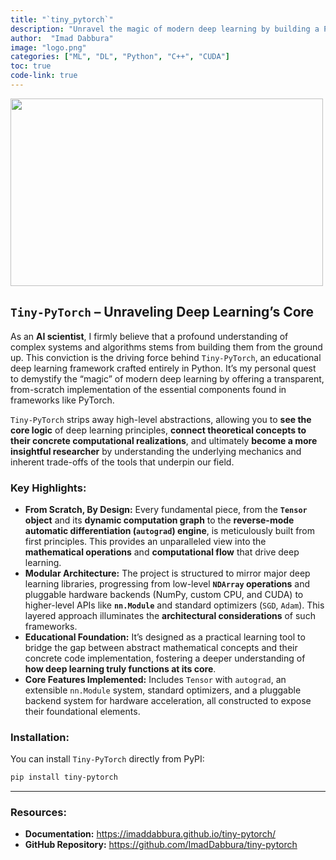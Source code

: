 ```yaml
---
title: "`tiny_pytorch`"
description: "Unravel the magic of modern deep learning by building a PyTorch-like framework from the ground up."
author:  "Imad Dabbura"
image: "logo.png"
categories: ["ML", "DL", "Python", "C++", "CUDA"]
toc: true
code-link: true
---
```


![](logo.png){fig-align="center" width="500" height="300"}

## `Tiny-PyTorch` – Unraveling Deep Learning's Core

As an **AI scientist**, I firmly believe that a profound understanding of complex systems and algorithms stems from building them from the ground up. This conviction is the driving force behind `Tiny-PyTorch`, an educational deep learning framework crafted entirely in Python. It's my personal quest to demystify the "magic" of modern deep learning by offering a transparent, from-scratch implementation of the essential components found in frameworks like PyTorch.

`Tiny-PyTorch` strips away high-level abstractions, allowing you to **see the core logic** of deep learning principles, **connect theoretical concepts to their concrete computational realizations**, and ultimately **become a more insightful researcher** by understanding the underlying mechanics and inherent trade-offs of the tools that underpin our field.

### Key Highlights:

  * **From Scratch, By Design:** Every fundamental piece, from the **`Tensor` object** and its **dynamic computation graph** to the **reverse-mode automatic differentiation (`autograd`) engine**, is meticulously built from first principles. This provides an unparalleled view into the **mathematical operations** and **computational flow** that drive deep learning.
  * **Modular Architecture:** The project is structured to mirror major deep learning libraries, progressing from low-level **`NDArray` operations** and pluggable hardware backends (NumPy, custom CPU, and CUDA) to higher-level APIs like **`nn.Module`** and standard optimizers (`SGD`, `Adam`). This layered approach illuminates the **architectural considerations** of such frameworks.
  * **Educational Foundation:** It's designed as a practical learning tool to bridge the gap between abstract mathematical concepts and their concrete code implementation, fostering a deeper understanding of **how deep learning truly functions at its core**.
  * **Core Features Implemented:** Includes `Tensor` with `autograd`, an extensible `nn.Module` system, standard optimizers, and a pluggable backend system for hardware acceleration, all constructed to expose their foundational elements.

### Installation:

You can install `Tiny-PyTorch` directly from PyPI:

```bash
pip install tiny-pytorch
```

-----

### Resources:

  * **Documentation:** [https://imaddabbura.github.io/tiny-pytorch/](https://imaddabbura.github.io/tiny-pytorch/)
  * **GitHub Repository:** [https://github.com/ImadDabbura/tiny-pytorch](https://github.com/ImadDabbura/tiny-pytorch)

